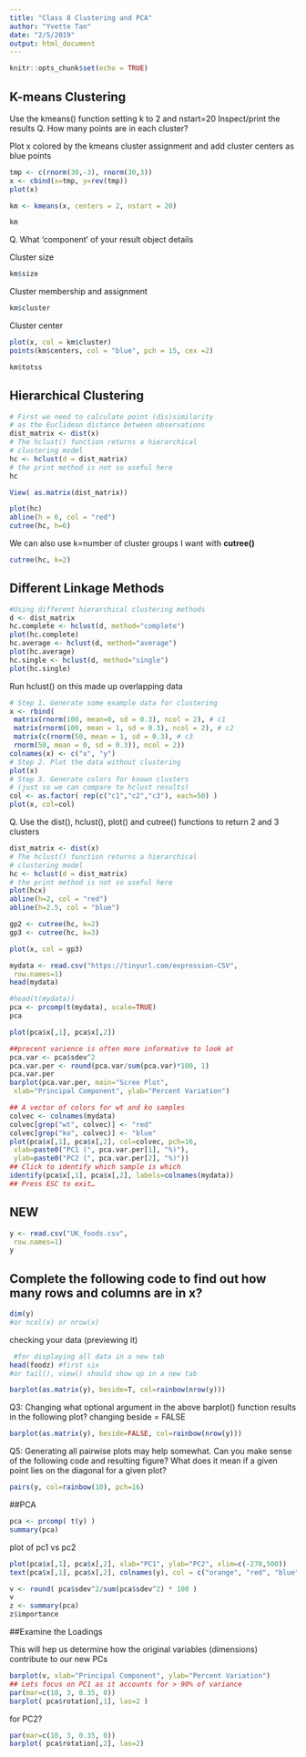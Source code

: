 ```yaml
---
title: "Class 8 Clustering and PCA"
author: "Yvette Tan"
date: "2/5/2019"
output: html_document
---
```


```r
knitr::opts_chunk$set(echo = TRUE)
```

## K-means Clustering

Use the kmeans() function setting k to 2 and nstart=20
Inspect/print the results
Q. How many points are in each cluster?

Plot x colored by the kmeans cluster assignment and
 add cluster centers as blue points
```r
tmp <- c(rnorm(30,-3), rnorm(30,3))
x <- cbind(x=tmp, y=rev(tmp))
plot(x)
```

```r
km <- kmeans(x, centers = 2, nstart = 20)
```

```r
km
```

Q. What ‘component’ of your result object details

Cluster size
```r
km$size
```

Cluster membership and assignment
```r
km$cluster
```

Cluster center
```r
plot(x, col = km$cluster)
points(km$centers, col = "blue", pch = 15, cex =2)
```

```r
km$totss
```


## Hierarchical Clustering

```r
# First we need to calculate point (dis)similarity
# as the Euclidean distance between observations
dist_matrix <- dist(x)
# The hclust() function returns a hierarchical
# clustering model
hc <- hclust(d = dist_matrix)
# the print method is not so useful here
hc

```
```r
View( as.matrix(dist_matrix))
```

```r
plot(hc)
abline(h = 6, col = "red")
cutree(hc, h=6)
```

We can also use k=number of cluster groups I want with **cutree()**

```r
cutree(hc, k=2)
```

## Different Linkage Methods


```r
#Using different hierarchical clustering methods
d <- dist_matrix
hc.complete <- hclust(d, method="complete")
plot(hc.complete)
hc.average <- hclust(d, method="average")
plot(hc.average)
hc.single <- hclust(d, method="single")
plot(hc.single)
```


Run hclust() on this made up overlapping data
```r
# Step 1. Generate some example data for clustering
x <- rbind(
 matrix(rnorm(100, mean=0, sd = 0.3), ncol = 2), # c1
 matrix(rnorm(100, mean = 1, sd = 0.3), ncol = 2), # c2
 matrix(c(rnorm(50, mean = 1, sd = 0.3), # c3
 rnorm(50, mean = 0, sd = 0.3)), ncol = 2))
colnames(x) <- c("x", "y")
# Step 2. Plot the data without clustering
plot(x)
# Step 3. Generate colors for known clusters
# (just so we can compare to hclust results)
col <- as.factor( rep(c("c1","c2","c3"), each=50) )
plot(x, col=col)
```


Q. Use the dist(), hclust(), plot() and cutree()
 functions to return 2 and 3 clusters
 
```r
dist_matrix <- dist(x)
# The hclust() function returns a hierarchical
# clustering model
hc <- hclust(d = dist_matrix)
# the print method is not so useful here
plot(hcx)
abline(h=2, col = "red")
abline(h=2.5, col = "blue")

```

```r
gp2 <- cutree(hc, k=2)
gp3 <- cutree(hc, k=3)
```

```r
plot(x, col = gp3)
```


```r
mydata <- read.csv("https://tinyurl.com/expression-CSV",
 row.names=1)
head(mydata)
```

```r
#head(t(mydata))
pca <- prcomp(t(mydata), scale=TRUE)
pca
```

```r
plot(pca$x[,1], pca$x[,2])
```


```r
##precent varience is often more informative to look at
pca.var <- pca$sdev^2
pca.var.per <- round(pca.var/sum(pca.var)*100, 1)
pca.var.per
barplot(pca.var.per, main="Scree Plot",
 xlab="Principal Component", ylab="Percent Variation")
```

```r
## A vector of colors for wt and ko samples
colvec <- colnames(mydata)
colvec[grep("wt", colvec)] <- "red"
colvec[grep("ko", colvec)] <- "blue"
plot(pca$x[,1], pca$x[,2], col=colvec, pch=16,
 xlab=paste0("PC1 (", pca.var.per[1], "%)"),
 ylab=paste0("PC2 (", pca.var.per[2], "%)")) 
## Click to identify which sample is which
identify(pca$x[,1], pca$x[,2], labels=colnames(mydata))
## Press ESC to exit… 
```



## NEW
```r
y <- read.csv("UK_foods.csv",
 row.names=1)
y
```
## Complete the following code to find out how many rows and columns are in x?

```r
dim(y)
#or ncol(x) or nrow(x)
```

checking your data (previewing it)

```r
 #for displaying all data in a new tab
head(foodz) #first six
#or tail(), view() should show up in a new tab
```

```r
barplot(as.matrix(y), beside=T, col=rainbow(nrow(y)))
```
Q3: Changing what optional argument in the above barplot() function results in the following plot?
changing beside = FALSE

```r
barplot(as.matrix(y), beside=FALSE, col=rainbow(nrow(y)))
```

Q5: Generating all pairwise plots may help somewhat. Can you make sense of the following code and resulting figure? What does it mean if a given point lies on the diagonal for a given plot?
```r
pairs(y, col=rainbow(10), pch=16)

```

##PCA

```r
pca <- prcomp( t(y) )
summary(pca)
```

plot of pc1 vs pc2

```r
plot(pca$x[,1], pca$x[,2], xlab="PC1", ylab="PC2", xlim=c(-270,500))
text(pca$x[,1], pca$x[,2], colnames(y), col = c("orange", "red", "blue", "darkgreen"))
```


```r
v <- round( pca$sdev^2/sum(pca$sdev^2) * 100 )
v
z <- summary(pca)
z$importance
```




##Examine the Loadings

This will hep us determine how the original variables (dimensions) contribute to our new PCs
```r
barplot(v, xlab="Principal Component", ylab="Percent Variation")
## Lets focus on PC1 as it accounts for > 90% of variance 
par(mar=c(10, 3, 0.35, 0))
barplot( pca$rotation[,1], las=2 )
```


for PC2?
```r
par(mar=c(10, 3, 0.35, 0))
barplot( pca$rotation[,2], las=2)
```






